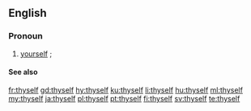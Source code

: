 ==English==

===Pronoun===
{{head|en|pronoun|cat2=second person pronouns}}

# {{label|en|archaic|literary|dialectal}} [[yourself]] {{qualifier|as the object of a verb or preposition or as an intensifier}}; {{non-gloss definition|reflexive case of ''[[thou]]''}}
#: {{ux|en|Thou hast only '''thyself''' to blame.}}
#: {{ux|en|Thou '''thyself''' art to blame.}}

====See also====
{{English personal pronouns}}

[[fr:thyself]]
[[gd:thyself]]
[[hy:thyself]]
[[ku:thyself]]
[[li:thyself]]
[[hu:thyself]]
[[ml:thyself]]
[[my:thyself]]
[[ja:thyself]]
[[pl:thyself]]
[[pt:thyself]]
[[fi:thyself]]
[[sv:thyself]]
[[te:thyself]]